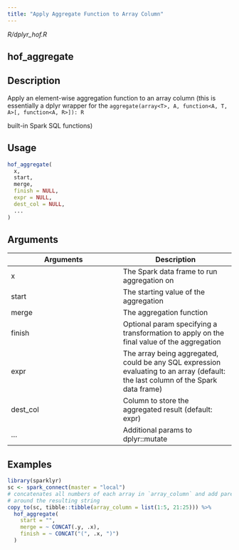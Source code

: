 ```yaml
---
title: "Apply Aggregate Function to Array Column"
---
```


*R/dplyr_hof.R*

## hof_aggregate

## Description

Apply an element-wise aggregation function to an array column (this is essentially a dplyr wrapper for the `aggregate(array<T>, A, function<A, T, A>[, function<A, R>]): R`

built-in Spark SQL functions) 


## Usage
```r
hof_aggregate( 
  x, 
  start, 
  merge, 
  finish = NULL, 
  expr = NULL, 
  dest_col = NULL, 
  ... 
) 
```

## Arguments
|Arguments|Description|
|---|---|
| x | The Spark data frame to run aggregation on |
| start | The starting value of the aggregation |
| merge | The aggregation function |
| finish | Optional param specifying a transformation to apply on the final value of the aggregation |
| expr | The array being aggregated, could be any SQL expression evaluating to an array (default: the last column of the Spark data frame) |
| dest_col | Column to store the aggregated result (default: expr) |
| ... | Additional params to dplyr::mutate |





## Examples
```r
library(sparklyr) 
sc <- spark_connect(master = "local") 
# concatenates all numbers of each array in `array_column` and add parentheses 
# around the resulting string 
copy_to(sc, tibble::tibble(array_column = list(1:5, 21:25))) %>% 
  hof_aggregate( 
    start = "", 
    merge = ~ CONCAT(.y, .x), 
    finish = ~ CONCAT("(", .x, ")") 
  ) 
```



